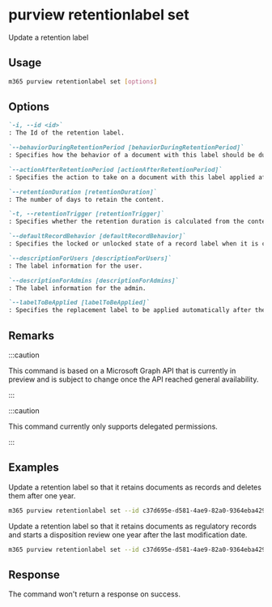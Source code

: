 
# purview retentionlabel set

Update a retention label

## Usage

```sh
m365 purview retentionlabel set [options]
```

## Options

```md definition-list
`-i, --id <id>`
: The Id of the retention label.

`--behaviorDuringRetentionPeriod [behaviorDuringRetentionPeriod]`
: Specifies how the behavior of a document with this label should be during the retention period. Allowed values: `doNotRetain`, `retain`, `retainAsRecord`, `retainAsRegulatoryRecord`.

`--actionAfterRetentionPeriod [actionAfterRetentionPeriod]`
: Specifies the action to take on a document with this label applied after the retention period. Allowed values: `none`, `delete`, `startDispositionReview`.

`--retentionDuration [retentionDuration]`
: The number of days to retain the content.

`-t, --retentionTrigger [retentionTrigger]`
: Specifies whether the retention duration is calculated from the content creation date, labeled date, or last modification date. Allowed values: `dateLabeled`, `dateCreated`, `dateModified`, `dateOfEvent`.

`--defaultRecordBehavior [defaultRecordBehavior]`
: Specifies the locked or unlocked state of a record label when it is created. Allowed values: `startLocked`, `startUnlocked`.

`--descriptionForUsers [descriptionForUsers]`
: The label information for the user.

`--descriptionForAdmins [descriptionForAdmins]`
: The label information for the admin.

`--labelToBeApplied [labelToBeApplied]`
: Specifies the replacement label to be applied automatically after the retention period of the current label ends.
```

<Global />

## Remarks

:::caution

This command is based on a Microsoft Graph API that is currently in preview and is subject to change once the API reached general availability.

:::

:::caution

This command currently only supports delegated permissions.

:::

## Examples

Update a retention label so that it retains documents as records and deletes them after one year.

```sh
m365 purview retentionlabel set --id c37d695e-d581-4ae9-82a0-9364eba4291e --behaviorDuringRetentionPeriod retainAsRecord --actionAfterRetentionPeriod delete --retentionDuration 365
```

Update a retention label so that it retains documents as regulatory records and starts a disposition review one year after the last modification date.

```sh
m365 purview retentionlabel set --id c37d695e-d581-4ae9-82a0-9364eba4291e --behaviorDuringRetentionPeriod retainAsRegulatoryRecord --actionAfterRetentionPeriod startDispositionReview --retentionDuration 365 --retentionTrigger dateModified
```

## Response

The command won't return a response on success.
